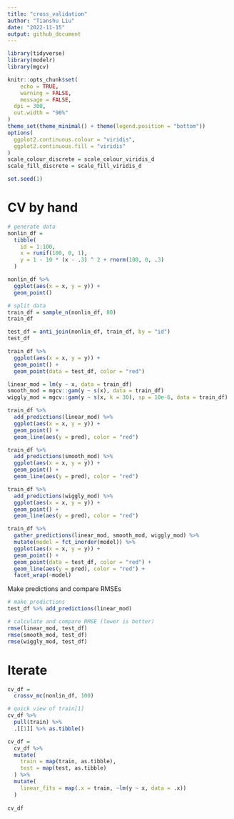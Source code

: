 ```yaml
---
title: "cross_validation"
author: "Tianshu Liu"
date: "2022-11-15"
output: github_document
---
```


```r
library(tidyverse)
library(modelr)
library(mgcv)

knitr::opts_chunk$set(
	echo = TRUE,
	warning = FALSE,
	message = FALSE, 
  dpi = 300,
  out.width = "90%"
)
theme_set(theme_minimal() + theme(legend.position = "bottom"))
options(
  ggplot2.continuous.colour = "viridis",
  ggplot2.continuous.fill = "viridis"
)
scale_colour_discrete = scale_colour_viridis_d
scale_fill_discrete = scale_fill_viridis_d
```

```r
set.seed(1)
```

# CV by hand

```r
# generate data
nonlin_df = 
  tibble(
    id = 1:100,
    x = runif(100, 0, 1),
    y = 1 - 10 * (x - .3) ^ 2 + rnorm(100, 0, .3)
  )

nonlin_df %>% 
  ggplot(aes(x = x, y = y)) + 
  geom_point()
```

```r
# split data
train_df = sample_n(nonlin_df, 80)
train_df

test_df = anti_join(nonlin_df, train_df, by = "id")
test_df
```

```r
train_df %>% 
  ggplot(aes(x = x, y = y)) + 
  geom_point() + 
  geom_point(data = test_df, color = "red")
```

```r
linear_mod = lm(y ~ x, data = train_df)
smooth_mod = mgcv::gam(y ~ s(x), data = train_df)
wiggly_mod = mgcv::gam(y ~ s(x, k = 30), sp = 10e-6, data = train_df)
```

```r
train_df %>% 
  add_predictions(linear_mod) %>% 
  ggplot(aes(x = x, y = y)) + 
  geom_point() + 
  geom_line(aes(y = pred), color = "red")

train_df %>% 
  add_predictions(smooth_mod) %>% 
  ggplot(aes(x = x, y = y)) + 
  geom_point() + 
  geom_line(aes(y = pred), color = "red")

train_df %>% 
  add_predictions(wiggly_mod) %>% 
  ggplot(aes(x = x, y = y)) + 
  geom_point() + 
  geom_line(aes(y = pred), color = "red")

train_df %>% 
  gather_predictions(linear_mod, smooth_mod, wiggly_mod) %>% 
  mutate(model = fct_inorder(model)) %>% 
  ggplot(aes(x = x, y = y)) + 
  geom_point() + 
  geom_point(data = test_df, color = "red") +
  geom_line(aes(y = pred), color = "red") + 
  facet_wrap(~model)
```

Make predictions and compare RMSEs

```r
# make predictions
test_df %>% add_predictions(linear_mod)

# calculate and compare RMSE (lower is better)
rmse(linear_mod, test_df)
rmse(smooth_mod, test_df)
rmse(wiggly_mod, test_df)
```


# Iterate

```r
cv_df = 
  crossv_mc(nonlin_df, 100)

# quick view of train[1]
cv_df %>% 
  pull(train) %>% 
  .[[1]] %>% as.tibble()

cv_df = 
  cv_df %>% 
  mutate(
    train = map(train, as.tibble),
    test = map(test, as.tibble)
  ) %>% 
  mutate(
    linear_fits = map(.x = train, ~lm(y ~ x, data = .x)) 
  )
  
cv_df
```

